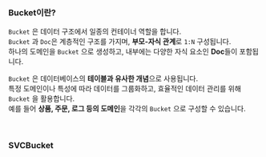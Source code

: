 
### Bucket이란?

`Bucket` 은 데이터 구조에서 일종의 컨테이너 역할을 합니다.<br />
`Bucket` 과 `Doc`은 계층적인 구조를 가지며, **부모-자식 관계**로 `1:N` 구성됩니다.<br />
하나의 도메인을 `Bucket` 으로 생성하고, 내부에는 다양한 자식 요소인 **Doc**들이 포함됩니다.<br />

`Bucket` 은 데이터베이스의 **테이블과 유사한 개념**으로 사용됩니다.<br />
특정 도메인이나 특성에 따라 데이터를 그룹화하고, 효율적인 데이터 관리를 위해 `Bucket` 을 활용합니다.<br />
예를 들어 **상품, 주문, 로그 등의 도메인**을 각각의 `Bucket` 으로 구성할 수 있습니다.<br />

<br />

### SVCBucket

<Parameters title="데이터 형식" attributes={SVCBucketAttributes} />
